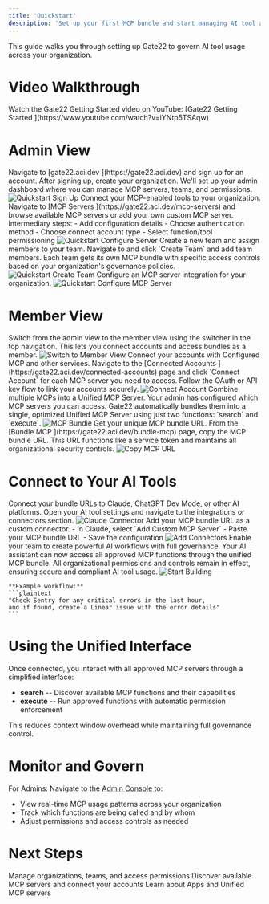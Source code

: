```yaml
---
title: 'Quickstart'
description: 'Set up your first MCP bundle and start managing AI tool access with Gate22'
---
```


This guide walks you through setting up Gate22 to govern AI tool usage across your organization.

# Video Walkthrough

<Note>
  Watch the Gate22 Getting Started video on YouTube: [Gate22 Getting Started <Icon icon="up-right-from-square"/>](https://www.youtube.com/watch?v=iYNtp5TSAqw)
</Note>

# Admin View

<Steps>
  <Step title="Sign Up and Set Up Admin Access">
    Navigate to [gate22.aci.dev <Icon icon="up-right-from-square"/>](https://gate22.aci.dev) and sign up for an account.
    After signing up, create your organization. We'll set up your admin dashboard where you can manage MCP servers, teams, and permissions.
    <Frame>
      <img src="/images/platform/quickstart-signup.png" alt="Quickstart Sign Up" />
    </Frame>
  </Step>
  <Step title="Add MCP Servers">
    Connect your MCP-enabled tools to your organization.
    Navigate to [MCP Servers <Icon icon="up-right-from-square"/>](https://gate22.aci.dev/mcp-servers) and browse available MCP servers or add your own custom MCP server.
    <Note>
      Intermediary steps:
      - Add configuration details
      - Choose authentication method
      - Choose connect account type
      - Select function/tool permissioning
    </Note>
    <Frame>
      <img src="/images/platform/quickstart-configure-server.png" alt="Quickstart Configure Server" />
    </Frame>
  </Step>
  <Step title="Create Team and Assign Members">
    Create a new team and assign members to your team.
    Navigate to and click `Create Team` and add team members.
    <Note>
      Each team gets its own MCP bundle with specific access controls based on your organization's governance policies.
    </Note>
    <Frame>
      <img src="/images/platform/quickstart-create-team.png" alt="Quickstart Create Team" />
    </Frame>
  </Step>
  <Step title="Configure MCP Server">
    Configure an MCP server integration for your organization.
    <Frame>
      <img src="/images/platform/quickstart-configure-github.png" alt="Quickstart Configure MCP Server" />
    </Frame>
  </Step>
</Steps>

# Member View

<Steps>
  <Step title="Switch to Member View">
    Switch from the admin view to the member view using the switcher in the top navigation.
    This lets you connect accounts and access bundles as a member.
    <Frame>
      <img src="/images/platform/quickstart-memberview.png" alt="Switch to Member View" />
    </Frame>
  </Step>
  <Step title="Connect Your Accounts">
    Connect your accounts with Configured MCP and other services.
    Navigate to the [Connected Accounts <Icon icon="up-right-from-square"/>](https://gate22.aci.dev/connected-accounts) page and click `Connect Account` for each MCP server you need to access. Follow the OAuth or API key flow to link your accounts securely.
    <Frame>
      <img src="/images/platform/quickstart-connect-account.png" alt="Connect Account" />
    </Frame>
  </Step>
  <Step title="Create MCP Bundles">
    Combine multiple MCPs into a Unified MCP Server.
    Your admin has configured which MCP servers you can access. Gate22 automatically bundles them into a single, optimized Unified MCP Server using just two functions: `search` and `execute`.
    <Frame>
      <img src="/images/platform/quick-start-bundle.png" alt="MCP Bundle" />
    </Frame>
  </Step>
  <Step title="Copy MCP URL">
    Get your unique MCP bundle URL.
    From the [Bundle MCP <Icon icon="up-right-from-square"/>](https://gate22.aci.dev/bundle-mcp) page, copy the MCP bundle URL. This URL functions like a service token and maintains all organizational security controls.
    <Frame>
      <img src="/images/platform/quickstart-copy-mcpurl.png" alt="Copy MCP URL" />
    </Frame>
  </Step>
</Steps>

# Connect to Your AI Tools

<Steps>
  <Step title="Integrate with AI Tools">
    Connect your bundle URLs to Claude, ChatGPT Dev Mode, or other AI platforms.
    Open your AI tool settings and navigate to the integrations or connectors section.
    <Frame>
      <img src="/images/platform/quickstart-claude-connector.png" alt="Claude Connector" />
    </Frame>
  </Step>
  <Step title="Add Custom Connectors">
    Add your MCP bundle URL as a custom connector.
    - In Claude, select `Add Custom MCP Server`
    - Paste your MCP bundle URL
    - Save the configuration
    <Frame>
      <img src="/images/platform/quickstart-add-connectors.png" alt="Add Connectors" />
    </Frame>
  </Step>
  <Step title="Start Building">
    Enable your team to create powerful AI workflows with full governance.
    Your AI assistant can now access all approved MCP functions through the unified MCP bundle. All organizational permissions and controls remain in effect, ensuring secure and compliant AI tool usage.
    <Frame>
      <img src="/images/platform/quick-start-startbuilding.png" alt="Start Building" />
    </Frame>

    **Example workflow:**
    ```plaintext
    "Check Sentry for any critical errors in the last hour, 
    and if found, create a Linear issue with the error details"
    ```
  </Step>
</Steps>

# Using the Unified Interface

Once connected, you interact with all approved MCP servers through a simplified interface:

- **search** -- Discover available MCP functions and their capabilities
- **execute** -- Run approved functions with automatic permission enforcement

This reduces context window overhead while maintaining full governance control.

# Monitor and Govern

For Admins:
Navigate to the [Admin Console <Icon icon="up-right-from-square"/>](https://gate22.aci.dev/mcp-servers) to:

- View real-time MCP usage patterns across your organization
- Track which functions are being called and by whom
- Adjust permissions and access controls as needed

# Next Steps

<CardGroup cols={2}>
  <Card
    title="Admin Guide"
    icon="building"
    href="/admin-view/teams-and-orgs"
  >
    Manage organizations, teams, and access permissions
  </Card>
  <Card
    title="Member Guide"
    icon="users"
    href="/member-view/available-mcp-servers"
  >
    Discover available MCP servers and connect your accounts
  </Card>
  <Card
    title="MCP Servers Intro"
    icon="circle-nodes"
    href="/how-tos/introduction"
  >
    Learn about Apps and Unified MCP servers
  </Card>
</CardGroup>